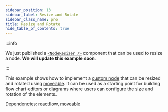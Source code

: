 ```yaml
---
sidebar_position: 13
sidebar_label: Resize and Rotate
sidebar_class_name: pro
title: Resize and Rotate
hide_table_of_contents: true
---
```



:::info

We just published a [`<NodeResizer />`](/docs/api/nodes/node-resizer) component that can be used to resize a node. **We will update this example soon**.

:::

This example shows how to implement a [custom node](/docs/api/nodes/custom-nodes/) that can be resized and rotated using [moveable](https://daybrush.com/moveable/). It can be used as a starting point for building flow chart editors or diagrams where users can configure the size and rotation of the elements.

Dependencies: [reactflow](https://www.npmjs.com/package/reactflow), [moveable](https://www.npmjs.com/package/moveable)

<ProExampleViewer slug="resize-rotate" />
